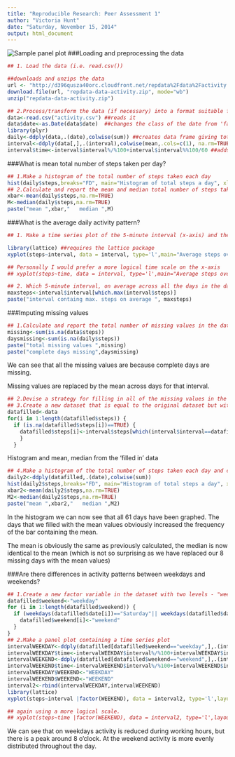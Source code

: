 ```yaml
---
title: "Reproducible Research: Peer Assessment 1"
author: "Victoria Hunt"
date: "Saturday, November 15, 2014"
output: html_document
---
```


![Sample panel plot](instructions_fig/sample_panelplot.png) 
###Loading and preprocessing the data


```r
## 1. Load the data (i.e. read.csv())

##downloads and unzips the data
url <- "http://d396qusza40orc.cloudfront.net/repdata%2Fdata%2Factivity.zip"
download.file(url, "repdata-data-activity.zip", mode="wb")
unzip("repdata-data-activity.zip")

## 2.Process/transform the data (if necessary) into a format suitable for your analysis
data<-read.csv("activity.csv") ##reads it
data$date<-as.Date(data$date)  ##changes the class of the date from 'factor' to 'date'
library(plyr)
daily<-ddply(data,.(date),colwise(sum)) ##creates data frame giving total steps per day
interval<-ddply(data[,],.(interval),colwise(mean,.cols=c(1), na.rm=TRUE),.cols=c(1)) ##creates dataframe with mean steps per interval 
interval$time<-interval$interval%/%100+interval$interval%%100/60 ##adds a column converting the interval to time (in hours)

```


###What is mean total number of steps taken per day?

```r
## 1.Make a histogram of the total number of steps taken each day
hist(daily$steps,breaks="FD", main="Histogram of total steps a day", xlab="steps")
## 2.Calculate and report the mean and median total number of steps taken per day
xbar<-mean(daily$steps,na.rm=TRUE)
M<-median(daily$steps,na.rm=TRUE)
paste("mean ",xbar,"   median ",M)

```

   
###What is the average daily activity pattern?
```r
## 1. Make a time series plot of the 5-minute interval (x-axis) and the average number of steps taken, averaged across all days (y-axis)

library(lattice) ##requires the lattice package
xyplot(steps~interval, data = interval, type='l',main="Average steps over a day")

## Personally I would prefer a more logical time scale on the x-axis
## xyplot(steps~time, data = interval, type='l',main="Average steps over a day")

## 2. Which 5-minute interval, on average across all the days in the dataset, contains the maximum number of steps?
maxsteps<-interval$interval[which.max(interval$steps)]
paste("interval containg max. steps on average ", maxsteps)
```



###Imputing missing values

```r
## 1.Calculate and report the total number of missing values in the dataset
missing<-sum(is.na(data$steps))
daysmissing<-sum(is.na(daily$steps))
paste("total missing values ",missing) 
paste("complete days missing",daysmissing)
```
We can see that all the missing values are because complete days are missing.

Missing values are replaced by the mean across days for that interval.

```r
## 2.Devise a strategy for filling in all of the missing values in the dataset. 
## 3.Create a new dataset that is equal to the original dataset but with the missing data filled in.
datafilled<-data
for(i in 1:length(datafilled$steps)) {
  if (is.na(datafilled$steps[i])==TRUE) {
    datafilled$steps[i]<-interval$steps[which(interval$interval==datafilled$interval[i])]
    }
  }
```

Histogram and mean, median from the 'filled in' data

```r
## 4.Make a histogram of the total number of steps taken each day and calculate and report the mean and median total number of steps taken per day
daily2<-ddply(datafilled,.(date),colwise(sum))
hist(daily2$steps,breaks="FD", main="Histogram of total steps a day", xlab="steps")
xbar2<-mean(daily2$steps,na.rm=TRUE)
M2<-median(daily2$steps,na.rm=TRUE)
paste("mean ",xbar2,"   median ",M2)


```

In the histogram we can now see that all 61 days have been graphed. The days that we filled with the mean values obviously increased the frequency of the bar containing the mean.

The mean is obviously the same as previously calculated, the median is now identical to the mean (which is not so surprising as we have replaced our 8 missing days with the mean values)

###Are there differences in activity patterns between weekdays and weekends?
```r
## 1.Create a new factor variable in the dataset with two levels - "weekday" and "weekend"
datafilled$weekend<-"weekday"
for (i in 1:length(datafilled$weekend)) {
  if (weekdays(datafilled$date[i])=="Saturday"|| weekdays(datafilled$date[i])=="Sunday") {
    datafilled$weekend[i]<-"weekend"
  }
}
## 2.Make a panel plot containing a time series plot
intervalWEEKDAY<-ddply(datafilled[datafilled$weekend=="weekday",],.(interval),colwise(mean,.cols=c(1), na.rm=TRUE))
intervalWEEKDAY$time<-intervalWEEKDAY$interval%/%100+intervalWEEKDAY$interval%%100/60
intervalWEEKEND<-ddply(datafilled[datafilled$weekend=="weekend",],.(interval),colwise(mean,.cols=c(1), na.rm=TRUE))
intervalWEEKEND$time<-intervalWEEKEND$interval%/%100+intervalWEEKEND$interval%%100/60
intervalWEEKDAY$WEEKEND<-"WEEKDAY"
intervalWEEKEND$WEEKEND<-"WEEKEND"
interval2<-rbind(intervalWEEKDAY,intervalWEEKEND)
library(lattice)
xyplot(steps~interval |factor(WEEKEND), data = interval2, type='l',layout=c(1,2),main="Average steps over a day")

## again using a more logical scale.
## xyplot(steps~time |factor(WEEKEND), data = interval2, type='l',layout=c(1,2))
```

We can see that on weekdays activity is reduced during working hours, but there is a peak around 8 o'clock. At the weekend activity is more evenly distributed throughout the day.


